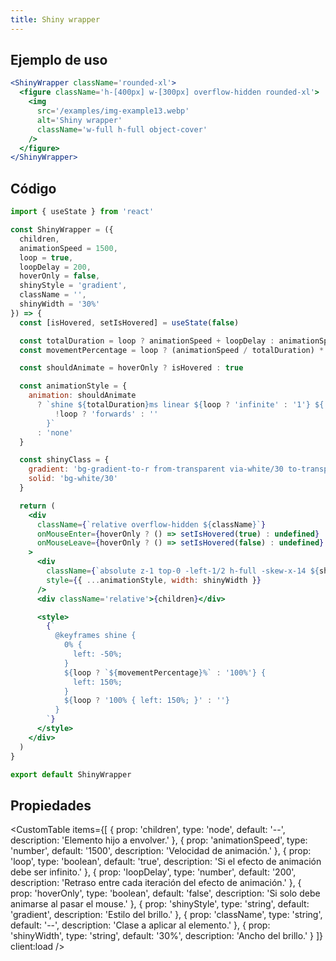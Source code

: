 ```yaml
---
title: Shiny wrapper
---
```



<div className='flex items-center justify-center mx-auto not-prose'>
  <Alert
    title='Pista'
    content='Observa el efecto de brillo en el ejemplo 🪩.'
    type='default'
    styleVariant='bordered'
    client:load
  />
</div>

<DemoShinyWrapper client:load />

## Ejemplo de uso

<CodeBlock client:load>

```jsx
<ShinyWrapper className='rounded-xl'>
  <figure className='h-[400px] w-[300px] overflow-hidden rounded-xl'>
    <img
      src='/examples/img-example13.webp'
      alt='Shiny wrapper'
      className='w-full h-full object-cover'
    />
  </figure>
</ShinyWrapper>
```

</CodeBlock>

## Código

<CodeBlock client:load>

```jsx
import { useState } from 'react'

const ShinyWrapper = ({
  children,
  animationSpeed = 1500,
  loop = true,
  loopDelay = 200,
  hoverOnly = false,
  shinyStyle = 'gradient',
  className = '',
  shinyWidth = '30%'
}) => {
  const [isHovered, setIsHovered] = useState(false)

  const totalDuration = loop ? animationSpeed + loopDelay : animationSpeed
  const movementPercentage = loop ? (animationSpeed / totalDuration) * 100 : 100

  const shouldAnimate = hoverOnly ? isHovered : true

  const animationStyle = {
    animation: shouldAnimate
      ? `shine ${totalDuration}ms linear ${loop ? 'infinite' : '1'} ${
          !loop ? 'forwards' : ''
        }`
      : 'none'
  }

  const shinyClass = {
    gradient: 'bg-gradient-to-r from-transparent via-white/30 to-transparent',
    solid: 'bg-white/30'
  }

  return (
    <div
      className={`relative overflow-hidden ${className}`}
      onMouseEnter={hoverOnly ? () => setIsHovered(true) : undefined}
      onMouseLeave={hoverOnly ? () => setIsHovered(false) : undefined}
    >
      <div
        className={`absolute z-1 top-0 -left-1/2 h-full -skew-x-14 ${shinyClass[shinyStyle]}`}
        style={{ ...animationStyle, width: shinyWidth }}
      />
      <div className='relative'>{children}</div>

      <style>
        {`
          @keyframes shine {
            0% {
              left: -50%;
            }
            ${loop ? `${movementPercentage}%` : '100%'} {
              left: 150%;
            }
            ${loop ? '100% { left: 150%; }' : ''}
          }
        `}
      </style>
    </div>
  )
}

export default ShinyWrapper
```

</CodeBlock>

## Propiedades

<CustomTable
  items={[
    {
      prop: 'children',
      type: 'node',
      default: '--',
      description: 'Elemento hijo a envolver.'
    },
    {
      prop: 'animationSpeed',
      type: 'number',
      default: '1500',
      description: 'Velocidad de animación.'
    },
    {
      prop: 'loop',
      type: 'boolean',
      default: 'true',
      description: 'Si el efecto de animación debe ser infinito.'
    },
    {
      prop: 'loopDelay',
      type: 'number',
      default: '200',
      description: 'Retraso entre cada iteración del efecto de animación.'
    },
    {
      prop: 'hoverOnly',
      type: 'boolean',
      default: 'false',
      description: 'Si solo debe animarse al pasar el mouse.'
    },
    {
      prop: 'shinyStyle',
      type: 'string',
      default: 'gradient',
      description: 'Estilo del brillo.'
    },
    {
      prop: 'className',
      type: 'string',
      default: '--',
      description: 'Clase a aplicar al elemento.'
    },
    {
      prop: 'shinyWidth',
      type: 'string',
      default: '30%',
      description: 'Ancho del brillo.'
    }
  ]}
  client:load
/>
